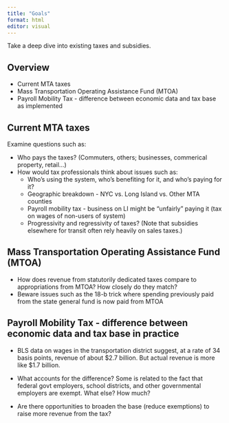 ```yaml
---
title: "Goals"
format: html
editor: visual
---
```


Take a deep dive into existing taxes and subsidies.

## Overview

-   Current MTA taxes
-   Mass Transportation Operating Assistance Fund (MTOA)
-   Payroll Mobility Tax - difference between economic data and tax base as implemented

## Current MTA taxes

Examine questions such as:

-   Who pays the taxes? (Commuters, others; businesses, commerical property, retail...)
-   How would tax professionals think about issues such as:
    -   Who's using the system, who's benefiting for it, and who's paying for it?
    -   Geographic breakdown - NYC vs. Long Island vs. Other MTA counties
    -   Payroll mobility tax - business on LI might be "unfairly" paying it (tax on wages of non-users of system)
    -   Progressivity and regressivity of taxes? (Note that subsidies elsewhere for transit often rely heavily on sales taxes.)

## Mass Transportation Operating Assistance Fund (MTOA)

-   How does revenue from statutorily dedicated taxes compare to appropriations from MTOA? How closely do they match?
-   Beware issues such as the 18-b trick where spending previously paid from the state general fund is now paid from MTOA

## Payroll Mobility Tax - difference between economic data and tax base in practice

-   BLS data on wages in the transportation district suggest, at a rate of 34 basis points, revenue of about \$2.7 billion. But actual revenue is more like \$1.7 billion.

-   What accounts for the difference? Some is related to the fact that federal govt employers, school districts, and other governmental employers are exempt. What else? How much?

-   Are there opportunities to broaden the base (reduce exemptions) to raise more revenue from the tax?
